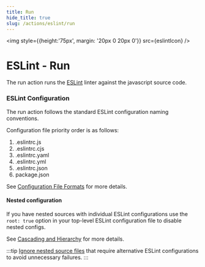 ```yaml
---
title: Run
hide_title: true
slug: /actions/eslint/run
---
```



<img style={{height:'75px', margin: '20px 0 20px 0'}} src={eslintIcon} />

# ESLint - Run

The run action runs the [ESLint](https://eslint.org/) linter against the javascript source code. 

### ESLint Configuration

The run action follows the standard ESLint configuration naming conventions. 

Configuration file priority order is as follows:

1. .eslintrc.js
2. .eslintrc.cjs
3. .eslintrc.yaml
4. .eslintrc.yml
5. .eslintrc.json
6. package.json

See [Configuration File Formats](https://eslint.org/docs/latest/use/configure/configuration-files#configuration-file-formats) for more details.

#### Nested configuration

If you have nested sources with individual ESLint configurations use the `root: true` option in your top-level ESLint configuration file to disable nested configs. 

See [Cascading and Hierarchy](https://eslint.org/docs/latest/use/configure/ignore) for more details.

:::tip
[Ignore nested source files](https://eslint.org/docs/latest/use/configure/ignore) that require alternative ESLint configurations to avoid unnecessary failures.
:::
